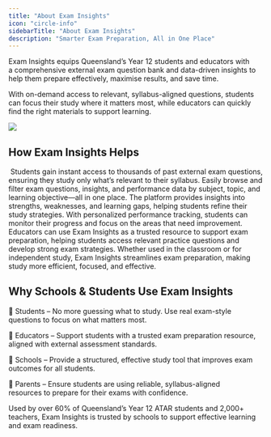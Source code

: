 ```yaml
---
title: "About Exam Insights"
icon: "circle-info"
sidebarTitle: "About Exam Insights"
description: "Smarter Exam Preparation, All in One Place"
---
```


Exam Insights equips Queensland’s Year 12 students and educators with a comprehensive external exam question bank and data-driven insights to help them prepare effectively, maximise results, and save time.

With on-demand access to relevant, syllabus-aligned questions, students can focus their study where it matters most, while educators can quickly find the right materials to support learning.

![](/images/exam-preparation-challenges.webp)

## How Exam Insights Helps

<CardGroup cols={2}>
  <Card title="Practice with real past exam questions" icon="question">
     Students gain instant access to thousands of past external exam questions, ensuring they study only what’s relevant to their syllabus. Easily browse and filter exam questions, insights, and performance data by subject, topic, and learning objective—all in one place.
  </Card>

  <Card title="Track progress and improve faster" icon="chart-simple">
    The platform provides insights into strengths, weaknesses, and learning gaps, helping students refine their study strategies. With personalized performance tracking, students can monitor their progress and focus on the areas that need improvement.
  </Card>

  <Card title="Make teaching easier for educators" icon="person-chalkboard">
    Educators can use Exam Insights as a trusted resource to support exam preparation, helping students access relevant practice questions and develop strong exam strategies.
  </Card>

  <Card title="Built for schools and individuals" icon="school">
    Whether used in the classroom or for independent study, Exam Insights streamlines exam preparation, making study more efficient, focused, and effective.
  </Card>
</CardGroup>

## Why Schools & Students Use Exam Insights

📌 Students – No more guessing what to study. Use real exam-style questions to focus on what matters most.

📌 Educators – Support students with a trusted exam preparation resource, aligned with external assessment standards.

📌 Schools – Provide a structured, effective study tool that improves exam outcomes for all students.

📌 Parents – Ensure students are using reliable, syllabus-aligned resources to prepare for their exams with confidence.

Used by over 60% of Queensland’s Year 12 ATAR students and 2,000+ teachers, Exam Insights is trusted by schools to support effective learning and exam readiness.